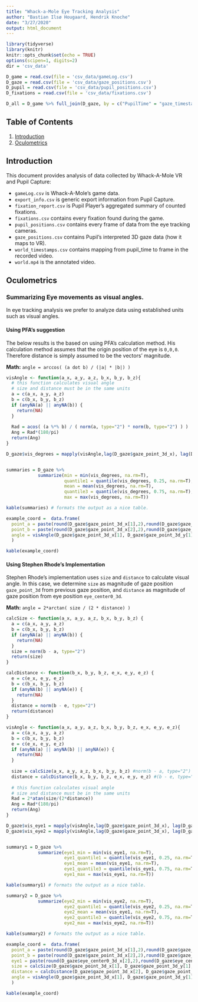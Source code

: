 ```yaml
---
title: "Whack-a-Mole Eye Tracking Analysis"
author: "Bastian Ilsø Hougaard, Hendrik Knoche"
date: "3/27/2020"
output: html_document
---
```


```r
library(tidyverse)
library(knitr)
knitr::opts_chunk$set(echo = TRUE)
options(scipen=1, digits=2)
dir = 'csv_data'

D_game = read.csv(file = 'csv_data/gameLog.csv')
D_gaze = read.csv(file = 'csv_data/gaze_positions.csv')
D_pupil = read.csv(file = 'csv_data/pupil_positions.csv')
D_fixations = read.csv(file = 'csv_data/fixations.csv')

D_all = D_game %>% full_join(D_gaze, by = c("PupilTime" = "gaze_timestamp")) %>% arrange(PupilTime)

```

## Table of Contents
1. [Introduction](#introduction)
3. [Oculometrics](#oculometrics)

## Introduction

This document provides analysis of data collected by Whack-A-Mole VR and Pupil Capture:

 * `gameLog.csv` is Whack-A-Mole's game data.
 * `export_info.csv` is generic export information from Pupil Capture.
 * `fixation_report.csv` is Pupil Player's aggregated summary of counted fixations.
 * `fixations.csv` contains every fixation found during the game.
 * `pupil_positions.csv` contains every frame of data from the eye tracking cameras.
 * `gaze_positions.csv` contains Pupil's interpreted 3D gaze data (how it maps to VR).
 * `world_timestamps.csv` contains mapping from pupil_time to frame in the recorded video.
 * `world.mp4` is the annotated video.


## Oculometrics

### Summarizing Eye movements as visual angles.

In eye tracking analysis we prefer to analyze data using established units such as visual angles.

#### Using PFA's suggestion

The below results is the based on using PFA's calculation method. His calculation method assumes that the origin position of the eye is `0,0,0`. Therefore distance is simply assumed to be the vectors' magnitude.

**Math:** `angle = arccos( (a dot b) / (|a| * |b|) )`


```r
visAngle <- function(a_x, a_y, a_z, b_x, b_y, b_z){
  # this function calculates visual angle
  # size and distance must be in the same units
  a = c(a_x, a_y, a_z)
  b = c(b_x, b_y, b_z)
  if (anyNA(a) || anyNA(b)) {
    return(NA)
  }
  
  Rad = acos( (a %*% b) / ( norm(a, type="2") * norm(b, type="2") ) )
  Ang = Rad*(180/pi)
  return(Ang)
}

D_gaze$vis_degrees = mapply(visAngle,lag(D_gaze$gaze_point_3d_x), lag(D_gaze$gaze_point_3d_y), lag(D_gaze$gaze_point_3d_z), D_gaze$gaze_point_3d_x, D_gaze$gaze_point_3d_y, D_gaze$gaze_point_3d_z)


summaries = D_gaze %>%
            summarize(min = min(vis_degrees, na.rm=T),
                      quantile1 = quantile(vis_degrees, 0.25, na.rm=T),
                      mean = mean(vis_degrees, na.rm=T),
                      quantile3 = quantile(vis_degrees, 0.75, na.rm=T),
                      max = max(vis_degrees, na.rm=T))

kable(summaries) # formats the output as a nice table.

example_coord =  data.frame(
  point_a = paste(round(D_gaze$gaze_point_3d_x[1],2),round(D_gaze$gaze_point_3d_y[1],2),round(D_gaze$gaze_point_3d_z[1],2), sep=", "),
  point_b = paste(round(D_gaze$gaze_point_3d_x[2],2),round(D_gaze$gaze_point_3d_y[2],2),round(D_gaze$gaze_point_3d_z[2],2), sep=", "),
  angle = visAngle(D_gaze$gaze_point_3d_x[1], D_gaze$gaze_point_3d_y[1], D_gaze$gaze_point_3d_z[1], D_gaze$gaze_point_3d_x[2], D_gaze$gaze_point_3d_y[2], D_gaze$gaze_point_3d_z[2])
  )

kable(example_coord)


```


#### Using Stephen Rhode's Implementation

Stephen Rhode's implementation uses `size` and `distance` to calculate visual angle. In this case, we determine `size` as magnitude of gaze position `gaze_point_3d` from previous gaze position, and `distance` as magnitude of gaze position from eye position `eye_center0_3d`.

**Math:** `angle = 2*arctan( size / (2 * distance) )`


```r
calcSize <- function(a_x, a_y, a_z, b_x, b_y, b_z) {
  a = c(a_x, a_y, a_z)
  b = c(b_x, b_y, b_z)
  if (anyNA(a) || anyNA(b)) {
    return(NA)
  }  
  size = norm(b - a, type="2")
  return(size)
}

calcDistance <- function(b_x, b_y, b_z, e_x, e_y, e_z) {
  e = c(e_x, e_y, e_z)
  b = c(b_x, b_y, b_z)
  if (anyNA(b) || anyNA(e)) {
    return(NA)
  }  
  distance = norm(b - e, type="2")
  return(distance)
}

visAngle <- function(a_x, a_y, a_z, b_x, b_y, b_z, e_x, e_y, e_z){
  a = c(a_x, a_y, a_z)
  b = c(b_x, b_y, b_z)
  e = c(e_x, e_y, e_z)
  if (anyNA(a) || anyNA(b) || anyNA(e)) {
    return(NA)
  }  
  
  size = calcSize(a_x, a_y, a_z, b_x, b_y, b_z) #norm(b - a, type="2")
  distance = calcDistance(b_x, b_y, b_z, e_x, e_y, e_z) #(b - e, type="2")
  
  # this function calculates visual angle
  # size and distance must be in the same units
  Rad = 2*atan(size/(2*distance))
  Ang = Rad*(180/pi)
  return(Ang)
}

D_gaze$vis_eye1 = mapply(visAngle,lag(D_gaze$gaze_point_3d_x), lag(D_gaze$gaze_point_3d_y), lag(D_gaze$gaze_point_3d_z), D_gaze$gaze_point_3d_x, D_gaze$gaze_point_3d_y, D_gaze$gaze_point_3d_z, D_gaze$eye_center0_3d_x, D_gaze$eye_center0_3d_y, D_gaze$eye_center0_3d_z)
D_gaze$vis_eye2 = mapply(visAngle,lag(D_gaze$gaze_point_3d_x), lag(D_gaze$gaze_point_3d_y), lag(D_gaze$gaze_point_3d_z), D_gaze$gaze_point_3d_x, D_gaze$gaze_point_3d_y, D_gaze$gaze_point_3d_z, D_gaze$eye_center1_3d_x, D_gaze$eye_center1_3d_y, D_gaze$eye_center1_3d_z)


summary1 = D_gaze %>%
            summarize(eye1_min = min(vis_eye1, na.rm=T),
                      eye1_quantile1 = quantile(vis_eye1, 0.25, na.rm=T),
                      eye1_mean = mean(vis_eye1, na.rm=T),
                      eye1_quantile3 = quantile(vis_eye1, 0.75, na.rm=T),
                      eye1_max = max(vis_eye1, na.rm=T))

kable(summary1) # formats the output as a nice table.

summary2 = D_gaze %>%
            summarize(eye2_min = min(vis_eye2, na.rm=T),
                      eye2_quantile1 = quantile(vis_eye2, 0.25, na.rm=T),
                      eye2_mean = mean(vis_eye1, na.rm=T),
                      eye2_quantile3 = quantile(vis_eye2, 0.75, na.rm=T),
                      eye2_max = max(vis_eye2, na.rm=T))

kable(summary2) # formats the output as a nice table.

example_coord =  data.frame(
  point_a = paste(round(D_gaze$gaze_point_3d_x[1],2),round(D_gaze$gaze_point_3d_y[1],2),round(D_gaze$gaze_point_3d_z[1],2), sep=", "),
  point_b = paste(round(D_gaze$gaze_point_3d_x[2],2),round(D_gaze$gaze_point_3d_y[2],2),round(D_gaze$gaze_point_3d_z[2],2), sep=", "),
  eye1 = paste(round(D_gaze$eye_center0_3d_x[2],2),round(D_gaze$eye_center0_3d_y[2],2),round(D_gaze$eye_center0_3d_z[2],2), sep=", "),
  size = calcSize(D_gaze$gaze_point_3d_x[1], D_gaze$gaze_point_3d_y[1], D_gaze$gaze_point_3d_z[1], D_gaze$gaze_point_3d_x[2], D_gaze$gaze_point_3d_y[2], D_gaze$gaze_point_3d_z[2]),
  distance = calcDistance(D_gaze$gaze_point_3d_x[2], D_gaze$gaze_point_3d_y[2], D_gaze$gaze_point_3d_z[2], D_gaze$eye_center0_3d_x[2], D_gaze$eye_center0_3d_y[2], D_gaze$eye_center0_3d_z[2]),
  angle = visAngle(D_gaze$gaze_point_3d_x[1], D_gaze$gaze_point_3d_y[1], D_gaze$gaze_point_3d_z[1], D_gaze$gaze_point_3d_x[2], D_gaze$gaze_point_3d_y[2], D_gaze$gaze_point_3d_z[2], D_gaze$eye_center0_3d_x[2], D_gaze$eye_center0_3d_y[2], D_gaze$eye_center0_3d_z[2])
  )

kable(example_coord)

```

